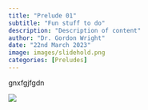```yaml
---
title: "Prelude 01"
subtitle: "Fun stuff to do"
description: "Description of content"
author: "Dr. Gordon Wright"
date: "22nd March 2023"
image: images/slidehold.png
categories: [Preludes]
---
```


gnxfgjfgdn

![](images/slidehold.png)

